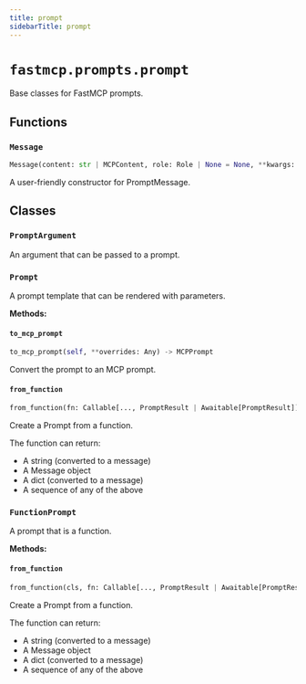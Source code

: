 ```yaml
---
title: prompt
sidebarTitle: prompt
---
```


# `fastmcp.prompts.prompt`


Base classes for FastMCP prompts.

## Functions

### `Message` <sup><a href="https://github.com/jlowin/fastmcp/blob/main/src/fastmcp/prompts/prompt.py#L32"><Icon icon="github" class="size-4" /></a></sup>

```python
Message(content: str | MCPContent, role: Role | None = None, **kwargs: Any) -> PromptMessage
```


A user-friendly constructor for PromptMessage.


## Classes

### `PromptArgument` <sup><a href="https://github.com/jlowin/fastmcp/blob/main/src/fastmcp/prompts/prompt.py#L54"><Icon icon="github" class="size-4" /></a></sup>


An argument that can be passed to a prompt.


### `Prompt` <sup><a href="https://github.com/jlowin/fastmcp/blob/main/src/fastmcp/prompts/prompt.py#L66"><Icon icon="github" class="size-4" /></a></sup>


A prompt template that can be rendered with parameters.


**Methods:**

#### `to_mcp_prompt` <sup><a href="https://github.com/jlowin/fastmcp/blob/main/src/fastmcp/prompts/prompt.py#L73"><Icon icon="github" class="size-4" /></a></sup>

```python
to_mcp_prompt(self, **overrides: Any) -> MCPPrompt
```

Convert the prompt to an MCP prompt.


#### `from_function` <sup><a href="https://github.com/jlowin/fastmcp/blob/main/src/fastmcp/prompts/prompt.py#L91"><Icon icon="github" class="size-4" /></a></sup>

```python
from_function(fn: Callable[..., PromptResult | Awaitable[PromptResult]], name: str | None = None, description: str | None = None, tags: set[str] | None = None, enabled: bool | None = None) -> FunctionPrompt
```

Create a Prompt from a function.

The function can return:
- A string (converted to a message)
- A Message object
- A dict (converted to a message)
- A sequence of any of the above


### `FunctionPrompt` <sup><a href="https://github.com/jlowin/fastmcp/blob/main/src/fastmcp/prompts/prompt.py#L119"><Icon icon="github" class="size-4" /></a></sup>


A prompt that is a function.


**Methods:**

#### `from_function` <sup><a href="https://github.com/jlowin/fastmcp/blob/main/src/fastmcp/prompts/prompt.py#L125"><Icon icon="github" class="size-4" /></a></sup>

```python
from_function(cls, fn: Callable[..., PromptResult | Awaitable[PromptResult]], name: str | None = None, description: str | None = None, tags: set[str] | None = None, enabled: bool | None = None) -> FunctionPrompt
```

Create a Prompt from a function.

The function can return:
- A string (converted to a message)
- A Message object
- A dict (converted to a message)
- A sequence of any of the above

